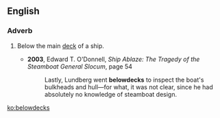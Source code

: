 ==English==

===Adverb===
{{en-adv|-}}
# {{context|nautical|lang=en}} Below the main [[deck]] of a ship.
#* '''2003''', Edward T. O'Donnell, ''Ship Ablaze: The Tragedy of the Steamboat General Slocum'', page 54
#*: Lastly, Lundberg went '''belowdecks''' to inspect the boat's bulkheads and hull—for what, it was not clear, since he had absolutely no knowledge of steamboat design.

[[ko:belowdecks]]